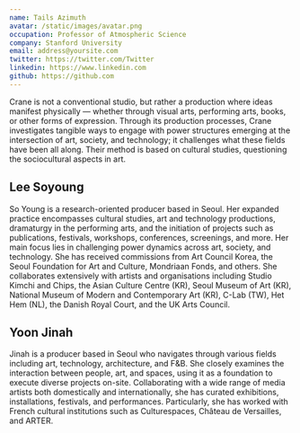 ```yaml
---
name: Tails Azimuth
avatar: /static/images/avatar.png
occupation: Professor of Atmospheric Science
company: Stanford University
email: address@yoursite.com
twitter: https://twitter.com/Twitter
linkedin: https://www.linkedin.com
github: https://github.com
---
```


Crane is not a conventional studio, but rather a production where ideas manifest physically — whether through visual arts, performing arts, books, or other forms of expression. Through its production processes, Crane investigates tangible ways to engage with power structures emerging at the intersection of art, society, and technology; it challenges what these fields have been all along. Their method is based on cultural studies, questioning the sociocultural aspects in art.

## Lee Soyoung

So Young is a research-oriented producer based in Seoul. Her expanded practice encompasses cultural studies, art and technology productions, dramaturgy in the performing arts, and the initiation of projects such as publications, festivals, workshops, conferences, screenings, and more. Her main focus lies in challenging power dynamics across art, society, and technology. She has received commissions from Art Council Korea, the Seoul Foundation for Art and Culture, Mondriaan Fonds, and others. She collaborates extensively with artists and organisations including Studio Kimchi and Chips, the Asian Culture Centre (KR), Seoul Museum of Art (KR), National Museum of Modern and Contemporary Art (KR), C-Lab (TW), Het Hem (NL), the Danish Royal Court, and the UK Arts Council.

## Yoon Jinah

Jinah is a producer based in Seoul who navigates through various fields including art, technology, architecture, and F&B. She closely examines the interaction between people, art, and spaces, using it as a foundation to execute diverse projects on-site. Collaborating with a wide range of media artists both domestically and internationally, she has curated exhibitions, installations, festivals, and performances. Particularly, she has worked with French cultural institutions such as Culturespaces, Château de Versailles, and ARTER.

